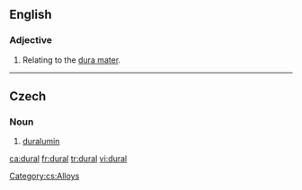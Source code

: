 ==English==

===Adjective===
{{en-adj|-}}

# {{anatomy}} Relating to the [[dura mater]].

----

==Czech==

===Noun===
{{cs-noun|g=m}}

# [[duralumin]]

[[Category:cs:Alloys]]

[[ca:dural]]
[[fr:dural]]
[[tr:dural]]
[[vi:dural]]